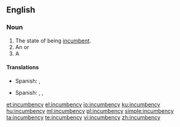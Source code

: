 ==English==

===Noun===
{{en-noun|incumbencies}}

# The state of being [[incumbent]].
# An {{l|en|obligation}} or {{l|en|duty}}
# A {{l|en|tenure}}

====Translations====
{{trans-top|state of being incumbent}}
{{trans-mid}}
{{trans-bottom}}

{{trans-top|obligation or duty}}
{{trans-mid}}
* Spanish: {{t+|es|incumbencia |f}}, {{t+|es|responsabilidad|f}}
{{trans-bottom}}

{{trans-top|tenure}}
{{trans-mid}}
* Spanish: {{t+|es|cargo|m}}, {{t+|es|mandato|m}}, {{t+|es|beneficio|m}} {{qualifier|religion}}
{{trans-bottom}}

[[et:incumbency]]
[[el:incumbency]]
[[io:incumbency]]
[[ku:incumbency]]
[[hu:incumbency]]
[[ml:incumbency]]
[[pl:incumbency]]
[[simple:incumbency]]
[[ta:incumbency]]
[[te:incumbency]]
[[vi:incumbency]]
[[zh:incumbency]]